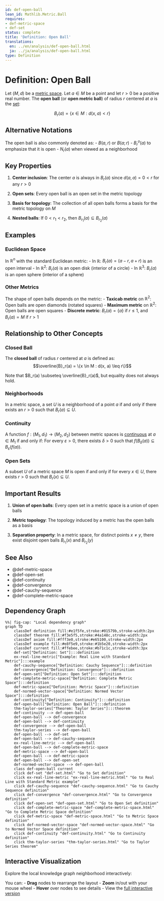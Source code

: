 ```yaml
---
id: def-open-ball
lean_id: Mathlib.Metric.Ball
requires:
- def-metric-space
- def-set
status: complete
title: 'Definition: Open Ball'
translations:
  en: ../en/analysis/def-open-ball.html
  ja: ../ja/analysis/def-open-ball.html
type: Definition
---
```


# Definition: Open Ball {#def-open-ball}

Let $(M, d)$ be a [metric space](def-metric-space.qmd). Let $a \in M$ be a point and let $r > 0$ be a positive real number. The **open ball** (or **open metric ball**) of radius $r$ centered at $a$ is the [set](../logic-set-theory/def-set.qmd):

$$B_r(a) = \{x \in M : d(x, a) < r\}$$

## Alternative Notations

The open ball is also commonly denoted as:
- $B(a, r)$ or $B(a; r)$
- $B^o_r(a)$ to emphasize that it is open
- $N_r(a)$ when viewed as a neighborhood

## Key Properties

1. **Center inclusion**: The center $a$ is always in $B_r(a)$ since $d(a, a) = 0 < r$ for any $r > 0$

2. **Open sets**: Every open ball is an open set in the metric topology

3. **Basis for topology**: The collection of all open balls forms a basis for the metric topology on $M$

4. **Nested balls**: If $0 < r_1 < r_2$, then $B_{r_1}(a) \subseteq B_{r_2}(a)$

## Examples

### Euclidean Space
In $\mathbb{R}^n$ with the standard Euclidean metric:
- In $\mathbb{R}$: $B_r(a) = (a - r, a + r)$ is an open interval
- In $\mathbb{R}^2$: $B_r(a)$ is an open disk (interior of a circle)
- In $\mathbb{R}^3$: $B_r(a)$ is an open sphere (interior of a sphere)

### Other Metrics
The shape of open balls depends on the metric:
- **Taxicab metric** on $\mathbb{R}^2$: Open balls are open diamonds (rotated squares)
- **Maximum metric** on $\mathbb{R}^2$: Open balls are open squares
- **Discrete metric**: $B_r(a) = \{a\}$ if $r \leq 1$, and $B_r(a) = M$ if $r > 1$

## Relationship to Other Concepts

### Closed Ball
The **closed ball** of radius $r$ centered at $a$ is defined as:
$$\overline{B}_r(a) = \{x \in M : d(x, a) \leq r\}$$

Note that $B_r(a) \subseteq \overline{B}_r(a)$, but equality does not always hold.

### Neighborhoods
In a metric space, a set $U$ is a neighborhood of a point $a$ if and only if there exists an $r > 0$ such that $B_r(a) \subseteq U$.

### Continuity
A function $f: (M_1, d_1) \to (M_2, d_2)$ between metric spaces is [continuous](def-continuity.qmd) at $a \in M_1$ if and only if:
For every $\varepsilon > 0$, there exists $\delta > 0$ such that $f(B_\delta(a)) \subseteq B_\varepsilon(f(a))$.

### Open Sets
A subset $U$ of a metric space $M$ is open if and only if for every $x \in U$, there exists $r > 0$ such that $B_r(x) \subseteq U$.

## Important Results

1. **Union of open balls**: Every open set in a metric space is a union of open balls

2. **Metric topology**: The topology induced by a metric has the open balls as a basis

3. **Separation property**: In a metric space, for distinct points $x \neq y$, there exist disjoint open balls $B_{r_1}(x)$ and $B_{r_2}(y)$

## See Also

- @def-metric-space
- @def-open-set
- @def-continuity
- @def-convergence
- @def-cauchy-sequence
- @def-complete-metric-space

## Dependency Graph

```mermaid
%%| fig-cap: "Local dependency graph"
graph TD
    classDef definition fill:#e1f5fe,stroke:#01579b,stroke-width:2px
    classDef theorem fill:#f3e5f5,stroke:#4a148c,stroke-width:2px
    classDef axiom fill:#fff3e0,stroke:#e65100,stroke-width:2px
    classDef example fill:#e8f5e9,stroke:#1b5e20,stroke-width:2px
    classDef current fill:#ffebee,stroke:#b71c1c,stroke-width:3px
    def-set["Definition: Set"]:::definition
    ex-real-line-metric["Example: Real Line with Standard Metric"]:::example
    def-cauchy-sequence["Definition: Cauchy Sequence"]:::definition
    def-convergence["Definition: Convergence"]:::definition
    def-open-set["Definition: Open Set"]:::definition
    def-complete-metric-space["Definition: Complete Metric Space"]:::definition
    def-metric-space["Definition: Metric Space"]:::definition
    def-normed-vector-space["Definition: Normed Vector Space"]:::definition
    def-continuity["Definition: Continuity"]:::definition
    def-open-ball["Definition: Open Ball"]:::definition
    thm-taylor-series["Theorem: Taylor Series"]:::theorem
    def-continuity --> def-open-ball
    def-open-ball --> def-convergence
    def-open-ball --> def-continuity
    def-convergence --> def-open-ball
    thm-taylor-series --> def-open-ball
    def-open-ball --> def-set
    def-open-ball --> def-cauchy-sequence
    ex-real-line-metric --> def-open-ball
    def-open-ball --> def-complete-metric-space
    def-metric-space --> def-open-ball
    def-open-ball --> def-metric-space
    def-open-ball --> def-open-set
    def-normed-vector-space --> def-open-ball
    class def-open-ball current
    click def-set "def-set.html" "Go to Set definition"
    click ex-real-line-metric "ex-real-line-metric.html" "Go to Real Line with Standard Metric example"
    click def-cauchy-sequence "def-cauchy-sequence.html" "Go to Cauchy Sequence definition"
    click def-convergence "def-convergence.html" "Go to Convergence definition"
    click def-open-set "def-open-set.html" "Go to Open Set definition"
    click def-complete-metric-space "def-complete-metric-space.html" "Go to Complete Metric Space definition"
    click def-metric-space "def-metric-space.html" "Go to Metric Space definition"
    click def-normed-vector-space "def-normed-vector-space.html" "Go to Normed Vector Space definition"
    click def-continuity "def-continuity.html" "Go to Continuity definition"
    click thm-taylor-series "thm-taylor-series.html" "Go to Taylor Series theorem"
```

## Interactive Visualization

Explore the local knowledge graph neighborhood interactively:

::: {.graph-viz data-id="def-open-ball" data-width="700" data-height="500"}
:::

You can:
- **Drag** nodes to rearrange the layout
- **Zoom** in/out with your mouse wheel
- **Hover** over nodes to see details
- View the [full interactive version](../../output/interactive/def-open-ball.html){target="_blank"}
